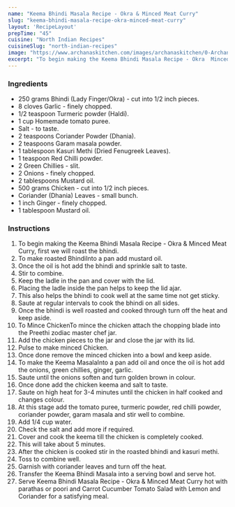 ---
name: "Keema Bhindi Masala Recipe - Okra & Minced Meat Curry"
slug: "keema-bhindi-masala-recipe-okra-minced-meat-curry"
layout: 'RecipeLayout'
prepTime: "45"
cuisine: "North Indian Recipes"
cuisineSlug: "north-indian-recipes"
image: "https://www.archanaskitchen.com/images/archanaskitchen/0-Archanas-Kitchen-Recipes/Articles/Keema_Bhindi_Masala_Recipe_Video_8_1_1600.jpg"
excerpt: "To begin making the Keema Bhindi Masala Recipe - Okra  Minced Meat Curry, first we will roast the bhindi"
---

### Ingredients

- 250 grams Bhindi (Lady Finger/Okra) - cut into 1/2 inch pieces.
- 8 cloves Garlic - finely chopped.
- 1/2 teaspoon Turmeric powder (Haldi).
- 1 cup Homemade tomato puree.
- Salt - to taste.
- 2 teaspoons Coriander Powder (Dhania).
- 2 teaspoons Garam masala powder.
- 1 tablespoon Kasuri Methi (Dried Fenugreek Leaves).
- 1 teaspoon Red Chilli powder.
- 2 Green Chillies - slit.
- 2 Onions - finely chopped.
- 2 tablespoons Mustard oil.
- 500 grams Chicken - cut into 1/2 inch pieces.
- Coriander (Dhania) Leaves - small bunch.
- 1 inch Ginger - finely chopped.
- 1 tablespoon Mustard oil.

### Instructions

1. To begin making the Keema Bhindi Masala Recipe - Okra & Minced Meat Curry, first we will roast the bhindi.
1. To make roasted BhindiInto a pan add mustard oil.
1. Once the oil is hot add the bhindi and sprinkle salt to taste.
1. Stir to combine.
1. Keep the ladle in the pan and cover with the lid.
1. Placing the ladle inside the pan helps to keep the lid ajar.
1. This also helps the bhindi to cook well at the same time not get sticky.
1. Saute at regular intervals to cook the bhindi on all sides.
1. Once the bhindi is well roasted and cooked through turn off the heat and keep aside.
1. To Mince ChickenTo mince the chicken attach the chopping blade into the Preethi zodiac master chef jar.
1. Add the chicken pieces to the jar and close the jar with its lid.
1. Pulse to make minced Chicken.
1. Once done remove the minced chicken into a bowl and keep aside.
1. To make the Keema MasalaInto a pan add oil and once the oil is hot add the onions, green chillies, ginger, garlic.
1. Saute until the onions soften and turn golden brown in colour.
1. Once done add the chicken keema and salt to taste.
1. Saute on high heat for 3-4 minutes until the chicken in half cooked and changes colour.
1. At this stage add the tomato puree, turmeric powder, red chilli powder, coriander powder, garam masala and stir well to combine.
1. Add 1/4 cup water.
1. Check the salt and add more if required.
1. Cover and cook the keema till the chicken is completely cooked.
1. This will take about 5 minutes.
1. After the chicken is cooked stir in the roasted bhindi and kasuri methi.
1. Toss to combine well.
1. Garnish with coriander leaves and turn off the heat.
1. Transfer the Keema Bhindi Masala into a serving bowl and serve hot.
1. Serve Keema Bhindi Masala Recipe - Okra & Minced Meat Curry hot with parathas or poori and Carrot Cucumber Tomato Salad with Lemon and Coriander  for a satisfying meal.
